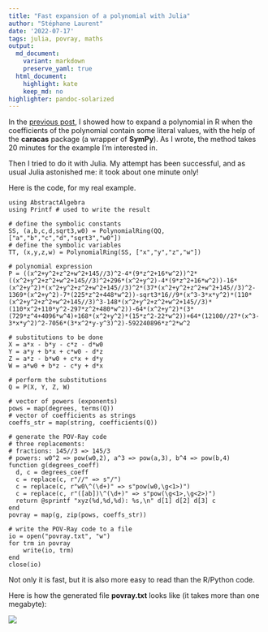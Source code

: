 ```yaml
---
title: "Fast expansion of a polynomial with Julia"
author: "Stéphane Laurent"
date: '2022-07-17'
tags: julia, povray, maths
output:
  md_document:
    variant: markdown
    preserve_yaml: true
  html_document:
    highlight: kate
    keep_md: no
highlighter: pandoc-solarized
---
```


In the 
[previous post](https://laustep.github.io/stlahblog/posts/caracas02.html),
I showed how to expand a polynomial in R when the coefficients of the
polynomial contain some literal values, with the help of the **caracas** 
package (a wrapper of **SymPy**). As I wrote, the method takes 20 minutes 
for the example I'm interested in. 

Then I tried to do it with Julia. My attempt has been successful, and as 
usual Julia astonished me: it took about one minute only!

Here is the code, for my real example.

``` .julia
using AbstractAlgebra
using Printf # used to write the result

# define the symbolic constants
SS, (a,b,c,d,sqrt3,w0) = PolynomialRing(QQ, ["a","b","c","d","sqrt3","w0"])
# define the symbolic variables
TT, (x,y,z,w) = PolynomialRing(SS, ["x","y","z","w"])

# polynomial expression
P = ((x^2+y^2+z^2+w^2+145//3)^2-4*(9*z^2+16*w^2))^2*((x^2+y^2+z^2+w^2+145//3)^2+296*(x^2+y^2)-4*(9*z^2+16*w^2))-16*(x^2+y^2)*(x^2+y^2+z^2+w^2+145//3)^2*(37*(x^2+y^2+z^2+w^2+145//3)^2-1369*(x^2+y^2)-7*(225*z^2+448*w^2))-sqrt3*16//9*(x^3-3*x*y^2)*(110*(x^2+y^2+z^2+w^2+145//3)^3-148*(x^2+y^2+z^2+w^2+145//3)*(110*x^2+110*y^2-297*z^2+480*w^2))-64*(x^2+y^2)*(3*(729*z^4+4096*w^4)+168*(x^2+y^2)*(15*z^2-22*w^2))+64*(12100//27*(x^3-3*x*y^2)^2-7056*(3*x^2*y-y^3)^2)-592240896*z^2*w^2

# substitutions to be done
X = a*x - b*y - c*z - d*w0
Y = a*y + b*x + c*w0 - d*z
Z = a*z - b*w0 + c*x + d*y
W = a*w0 + b*z - c*y + d*x

# perform the substitutions
Q = P(X, Y, Z, W)

# vector of powers (exponents)
pows = map(degrees, terms(Q))
# vector of coefficients as strings
coeffs_str = map(string, coefficients(Q))

# generate the POV-Ray code
# three replacements:
# fractions: 145//3 => 145/3
# powers: w0^2 => pow(w0,2), a^3 => pow(a,3), b^4 => pow(b,4)
function g(degrees_coeff)
  d, c = degrees_coeff
  c = replace(c, r"//" => s"/")
  c = replace(c, r"w0\^(\d+)" => s"pow(w0,\g<1>)")
  c = replace(c, r"([ab])\^(\d+)" => s"pow(\g<1>,\g<2>)")
  return @sprintf "xyz(%d,%d,%d): %s,\n" d[1] d[2] d[3] c
end
povray = map(g, zip(pows, coeffs_str))

# write the POV-Ray code to a file
io = open("povray.txt", "w")
for trm in povray
    write(io, trm)
end
close(io)
```

Not only it is fast, but it is also more easy to read than the R/Python code.

Here is how the generated file **povray.txt** looks like (it takes more than 
one megabyte):

![](./figures/povray_polynomial.png)
